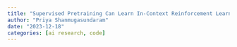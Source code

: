 ```yaml
---
title: "Supervised Pretraining Can Learn In-Context Reinforcement Learning"
author: "Priya Shanmugasundaram"
date: "2023-12-18"
categories: [ai research, code]
---
```


